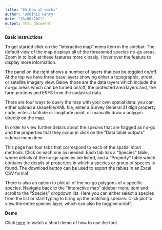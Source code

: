 ```yaml
---
title: "05_how it works"
author: "Dominic Henry"
date: "28/06/2021"
output: html_document
---
```


**Basic instructions**

To get started click on the "Interactive map" menu item in the sidebar. The default view of the map displays all of the threatened species no-go areas. Zoom in to look at these features more closely. Hover over the feature to display more information.

The panel on the right shows a number of layers that can be toggled on/off. At the top we have three base layers showing either a topographic, street, or satellite imagery view. Below those are the data layers which include the no-go areas which can be turned on/off, the protected area layers and, the farm portions and ERFS from the cadastral data.

There are four ways to query the map with your own spatial data: you can either upload a shapefile/KML file, enter a Survey General 21 digit property code, enter a latitude or longitude point, or manually draw a polygon directly on the map.

In order to view further details about the species that are flagged as no-go and the properties that they occur in click on the “Data table outputs” sidebar menu item.

This page has four tabs that correspond to each of the spatial input methods. Click on each one as needed. Each tab has a “Species” table, where details of the no-go species are listed, and a “Property” table which contains the details of properties in which a species or group of species is found. The download button can be used to export the tables in an Excel CSV format.

There is also an option to plot all of the no-go polygons of a specific species. Navigate back to the “Interactive map” sidebar menu item and scroll to the “Species” dropdown list. Here you can either select a species from the list or start typing to bring up the matching species. Click plot to view the entire species layer, which can also be toggled on/off.

**Demo**

Click [here](https://www.youtube.com/watch?v=98ynFNbRZ_A&ab_channel=TheEndangeredWildlifeTrust) to watch a short demo of how to use the tool.
